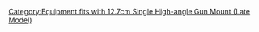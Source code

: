{{EquipmentPage

|en = 
The 61cm torpedo was developed as a successor to the obsolete 53cm torpedo.<br/>This 3-tubed torpedo launcher is equipped on Special-type destroyers (i.e. Fubuki). The improved version also exchanged its torpedoes for the Type 93 oxygen torpedo.

|notes = 

|trivia = 

|see also = 
* [[wikipedia:ja:酸素魚雷|酸素魚雷 (Japanese Wikipedia)]]

}}
[[Category:Equipment fits with 12.7cm Single High-angle Gun Mount (Late Model)]]